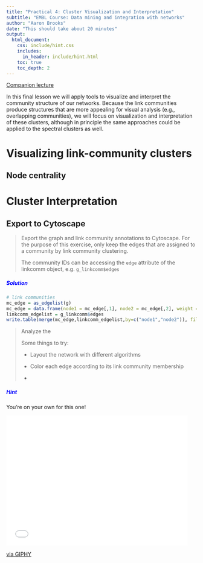 ```yaml
---
title: "Practical 4: Cluster Visualization and Interpretation"
subtitle: "EMBL Course: Data mining and integration with networks"
author: "Aaron Brooks"
date: "This should take about 20 minutes"
output:
  html_document:
    css: include/hint.css
    includes:
      in_header: include/hint.html
    toc: true
    toc_depth: 2
---
```


[Companion lecture](http://scalefreegan.github.io/Teaching/DataIntegration/lectures/l4.html)

In this final lesson we will apply tools to visualize and interpret the community structure of our networks. Because the link communities produce structures that are more appealing for visual analysis (e.g., overlapping communities), we will focus on visualization and interpretation of these clusters, although in principle the same approaches could be applied to the spectral clusters as well.

# Visualizing link-community clusters

## Node centrality

# Cluster Interpretation

## Export to Cytoscape

>
> Export the graph and link community annotations to Cytoscape. For the purpose of this exercise, only keep the edges that are assigned to a community by link community clustering.
>
> The community IDs can be accessing the `edge` attribute of the linkcomm object, e.g. `g_linkcomm$edges`
>

<div id='hint'>
<h5 class="ui-closed" style="color:blue">Solution</h5>
```r
# link communities
mc_edge = as_edgelist(g)
mc_edge = data.frame(node1 = mc_edge[,1], node2 = mc_edge[,2], weight = E(g)$weight)
linkcomm_edgelist = g_linkcomm$edges
write.table(merge(mc_edge,linkcomm_edgelist,by=c("node1","node2")), file="graph.txt", sep = "\t", quote = F, col.names=T, row.names = F)
```
</div>

>
> Analyze the
>
> Some things to try:
>
> - Layout the network with different algorithms
>
> - Color each edge according to its link community membership
>
> -

<div id='hint'>
<h5 class="ui-closed" style="color:blue">Hint</h5>
<p>You're on your own for this one!</p>
<iframe src="//giphy.com/embed/OOZLyBA9Euq2I?html5=true" width="480" height="345" frameBorder="0" class="giphy-embed" allowFullScreen></iframe><p><a href="http://giphy.com/gifs/power-rangers-morphin-OOZLyBA9Euq2I">via GIPHY</a></p>
</div>
